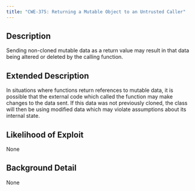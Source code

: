 ```yaml
---
title: "CWE-375: Returning a Mutable Object to an Untrusted Caller"
---
```


## Description
Sending non-cloned mutable data as a return value may result in that data being altered or deleted by the calling function.

## Extended Description
In situations where functions return references to mutable data, it is possible that the external code which called the function may make changes to the data sent. If this data was not previously cloned, the class will then be using modified data which may violate assumptions about its internal state.

## Likelihood of Exploit
None

## Background Detail
None
        
